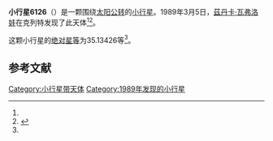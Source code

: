 {{Infobox planet
| bgcolour = #FFFFC0
| name = 6126
| symbol = 
| image = 
| caption = 
| discovery = yes
| discovery_ref = 
| discoverer = [[茲丹卡·瓦弗洛娃|茲丹卡·瓦弗洛娃]]
| discovery_site = [[克列特|克列特]] 
| discovered = 1989年3月5日
| designations = yes
| mp_name = 
| named_after = 
| alt_names = 1989 EW1/ 1953 GC1 / 1991 YL
| mp_category = [[主带小行星|主带小行星]]
| orbit_ref = <ref name="a">[http://ssd.jpl.nasa.gov/sbdb.cgi?sstr=6126 6126] {{Wayback|url=http://ssd.jpl.nasa.gov/sbdb.cgi?sstr=6126 |date=20200820194926 }}，小行星數據庫瀏覽器（JPL Small-Body Database Browser）－[[美国国家航空航天局|美国国家航空航天局]]喷气推进实验室</ref>
| epoch = 2456400.5 (2013年4月18日更新)
| aphelion = {{convert|2.4867639|AU|km|3|abbr=on|lk=out}}
| perihelion = {{convert|1.9465195|AU|km|3|abbr=on}}
| semimajor = {{convert|2.2166417|AU|km|3|abbr=on}}
| eccentricity = 0.121861
| period = 1205.429132 [[日|日]]<br />3.3[[儒略年|儒略年]]
| avg_speed = 
| inclination = 2.85722
| asc_node = 23.15362
| mean_anomaly = 
| arg_peri = 35.13426
| satellites = 
| physical_characteristics = yes
| dimensions = 
| mass = 
| density = 
| surface_grav = 
| escape_velocity = 
| sidereal_day = 
| axial_tilt = 
| pole_ecliptic_lat = 
| pole_ecliptic_lon = 
| albedo = 
| temperatures= 
| temp_name1 = 
| mean_temp_1 = 
| max_temp_1 = 
| temp_name2 = 
| max_temp_2 = 
| spectral_type = 
| abs_magnitude = 35.13426
}}

'''小行星6126'''（{{lang-en|6126}}）是一颗围绕[[太阳|太阳]][[公转|公转]]的[[小行星|小行星]]。1989年3月5日，[[茲丹卡·瓦弗洛娃|茲丹卡·瓦弗洛娃]]在克列特发现了此天体<ref name="a" /><ref>{{cite news|title=小行星列表|url=http://cfa-www.harvard.edu/iau/lists/NumberedMPs.txt|accessdate=2013-07-08|newspaper=哈佛大学|archive-date=2008-05-17|archive-url=https://web.archive.org/web/20080517010638/http://cfa-www.harvard.edu/iau/lists/NumberedMPs.txt|dead-url=no}}</ref>。

这颗小行星的[[绝对星等|绝对星等]]为35.13426等<ref name="a" />。

==参考文献==
{{reflist}}
{{Minor Planet Number|[[小行星6125|小行星6125]]|[[小行星6127|小行星6127]]}}

{{小天体}}

[[Category:小行星带天体|Category:小行星带天体]]
[[Category:1989年发现的小行星|Category:1989年发现的小行星]]

{{asteroid-stub}}